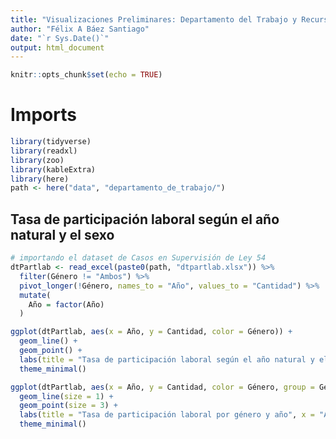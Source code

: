 ```yaml
---
title: "Visualizaciones Preliminares: Departamento del Trabajo y Recursos Humanos"
author: "Félix A Báez Santiago"
date: "`r Sys.Date()`"
output: html_document
---
```


```r
knitr::opts_chunk$set(echo = TRUE)
```

# Imports
```r
library(tidyverse)
library(readxl)
library(zoo)
library(kableExtra)
library(here)
path <- here("data", "departamento_de_trabajo/")
```

## Tasa de participación laboral según el año natural y el sexo
```r
# importando el dataset de Casos en Supervisión de Ley 54
dtPartlab <- read_excel(paste0(path, "dtpartlab.xlsx")) %>%
  filter(Género != "Ambos") %>%
  pivot_longer(!Género, names_to = "Año", values_to = "Cantidad") %>%
  mutate(
    Año = factor(Año)
  )
```

```r
ggplot(dtPartlab, aes(x = Año, y = Cantidad, color = Género)) +
  geom_line() +
  geom_point() +
  labs(title = "Tasa de participación laboral según el año natural y el sexo", x = "Año", y = "Porcentaje Laboral") +
  theme_minimal()

ggplot(dtPartlab, aes(x = Año, y = Cantidad, color = Género, group = Género)) +
  geom_line(size = 1) +
  geom_point(size = 3) +
  labs(title = "Tasa de participación laboral por género y año", x = "Año", y = "Porcentaje Laboral") +
  theme_minimal()
```